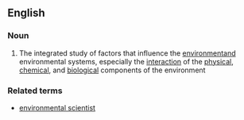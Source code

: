 ==English==
===Noun===
{{wikipedia}}
{{en-noun|sg=[[environmental]] [[science]]}}

# The integrated study of factors that influence the [[environment]]and environmental systems, especially the [[interaction]] of the [[physical]], [[chemical]], and [[biological]] components of the environment

===Related terms===
* [[environmental scientist]]